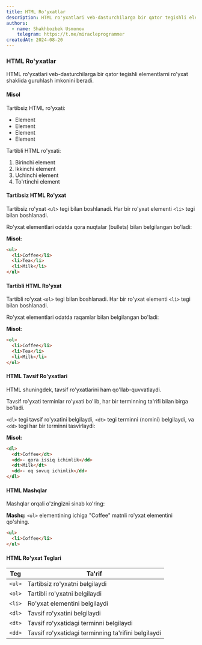 ```yaml
---
title: HTML Ro'yxatlar
description: HTML ro'yxatlari veb-dasturchilarga bir qator tegishli elementlarni ro'yxat shaklida guruhlash imkonini beradi.
authors:
  - name: Shakhbozbek Usmonov
    telegram: https://t.me/miracleprogrammer
createdAt: 2024-08-20
---
```


### HTML Ro'yxatlar

HTML ro'yxatlari veb-dasturchilarga bir qator tegishli elementlarni ro'yxat shaklida guruhlash imkonini beradi.

#### Misol
Tartibsiz HTML ro'yxati:

- Element
- Element
- Element
- Element

Tartibli HTML ro'yxati:

1. Birinchi element
2. Ikkinchi element
3. Uchinchi element
4. To'rtinchi element

#### Tartibsiz HTML Ro'yxat
Tartibsiz ro'yxat `<ul>` tegi bilan boshlanadi. Har bir ro'yxat elementi `<li>` tegi bilan boshlanadi.

Ro'yxat elementlari odatda qora nuqtalar (bullets) bilan belgilangan bo'ladi:

**Misol:**
```html
<ul>
  <li>Coffee</li>
  <li>Tea</li>
  <li>Milk</li>
</ul>
```

#### Tartibli HTML Ro'yxat
Tartibli ro'yxat `<ol>` tegi bilan boshlanadi. Har bir ro'yxat elementi `<li>` tegi bilan boshlanadi.

Ro'yxat elementlari odatda raqamlar bilan belgilangan bo'ladi:

**Misol:**
```html
<ol>
  <li>Coffee</li>
  <li>Tea</li>
  <li>Milk</li>
</ol>
```

#### HTML Tavsif Ro'yxatlari
HTML shuningdek, tavsif ro'yxatlarini ham qo'llab-quvvatlaydi.

Tavsif ro'yxati terminlar ro'yxati bo'lib, har bir terminning ta'rifi bilan birga bo'ladi.

`<dl>` tegi tavsif ro'yxatini belgilaydi, `<dt>` tegi terminni (nomini) belgilaydi, va `<dd>` tegi har bir terminni tasvirlaydi:

**Misol:**
```html
<dl>
  <dt>Coffee</dt>
  <dd>- qora issiq ichimlik</dd>
  <dt>Milk</dt>
  <dd>- oq sovuq ichimlik</dd>
</dl>
```

#### HTML Mashqlar
Mashqlar orqali o'zingizni sinab ko'ring:

**Mashq:**
`<ul>` elementining ichiga "Coffee" matnli ro'yxat elementini qo'shing.

```html
<ul>
  <li>Coffee</li>
</ul>
```

#### HTML Ro'yxat Teglari

| Teg  | Ta'rif  |
|------|---------|
| `<ul>` | Tartibsiz ro'yxatni belgilaydi |
| `<ol>` | Tartibli ro'yxatni belgilaydi |
| `<li>` | Ro'yxat elementini belgilaydi |
| `<dl>` | Tavsif ro'yxatini belgilaydi |
| `<dt>` | Tavsif ro'yxatidagi terminni belgilaydi |
| `<dd>` | Tavsif ro'yxatidagi terminning ta'rifini belgilaydi |